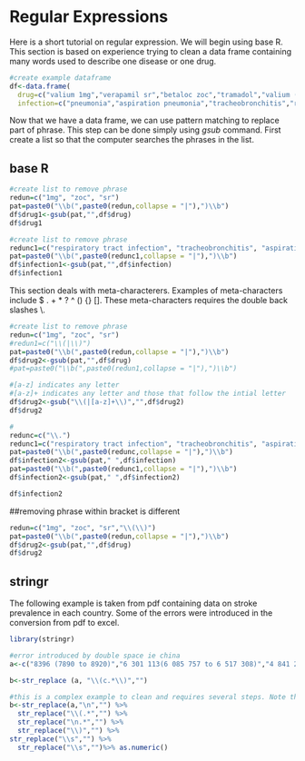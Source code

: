 # Regular Expressions

Here is a short tutorial on regular expression. We will begin using base R. This section is based on experience trying to clean a data frame containing many words used to describe one disease or one drug.
```r
#create example dataframe
df<-data.frame(
  drug=c("valium 1mg","verapamil sr","betaloc zoc","tramadol","valium (diazepam)"),
  infection=c("pneumonia","aspiration pneumonia","tracheobronchitis","respiratory tract infection","respiratory.tract.infection"))
```

Now that we have a data frame, we can use pattern matching to replace part of phrase. This step can be done simply using _gsub_ command. First create a list so that the computer searches the phrases in the list.

## base R
```r
#create list to remove phrase
redun=c("1mg", "zoc", "sr")
pat=paste0("\\b(",paste0(redun,collapse = "|"),")\\b")
df$drug1<-gsub(pat,"",df$drug)
df$drug1

#create list to remove phrase
redunc1=c("respiratory tract infection", "tracheobronchitis", "aspiration")
pat=paste0("\\b(",paste0(redunc1,collapse = "|"),")\\b")
df$infection1<-gsub(pat,"",df$infection)
df$infection1
```

This section deals with meta-characterers. Examples of meta-characters include $ . + * ? ^ () {} []. These meta-characters requires the double back slashes \\.

```r
#create list to remove phrase
redun=c("1mg", "zoc", "sr")
#redun1=c("\\(|\\)")
pat=paste0("\\b(",paste0(redun,collapse = "|"),")\\b")
df$drug2<-gsub(pat,"",df$drug)
#pat=paste0("\\b(",paste0(redun1,collapse = "|"),")\\b")

#[a-z] indicates any letter
#[a-z]+ indicates any letter and those that follow the intial letter
df$drug2<-gsub("\\(|[a-z]+\\)","",df$drug2)
df$drug2

#
redunc=c("\\.")
redunc1=c("respiratory tract infection", "tracheobronchitis", "aspiration")
pat=paste0("\\b(",paste0(redunc,collapse = "|"),")\\b")
df$infection2<-gsub(pat," ",df$infection)
pat=paste0("\\b(",paste0(redunc1,collapse = "|"),")\\b")
df$infection2<-gsub(pat," ",df$infection2)

df$infection2

```

##removing phrase within bracket is different
```r
redun=c("1mg", "zoc", "sr","\\(\\)")
pat=paste0("\\b(",paste0(redun,collapse = "|"),")\\b")
df$drug2<-gsub(pat,"",df$drug)
df$drug2
```
## stringr

The following example is taken from pdf containing data on stroke prevalence in each country. Some of the errors were introduced in the conversion from pdf to excel. 
```r
library(stringr)

#error introduced by double space ie china
a<-c("8396 (7890 to 8920)","6 301 113(6 085 757 to 6 517 308)","4 841 208 (4 533 619 to 5 141 654)","1 407 701 (127 445 922 to 138 273 863)","4 841 208\n(4 533 619 to\n5 141 654)")

b<-str_replace (a, "\\(c.*\\)","")

#this is a complex example to clean and requires several steps. Note that the original data in the list a is now assigned to b. 
b<-str_replace(a,"\n","") %>% 
  str_replace("\\(.*","") %>%
  str_replace("\n.*","") %>%
  str_replace("\\)","") %>%
str_replace("\\s","") %>%
  str_replace("\\s","")%>% as.numeric()

```